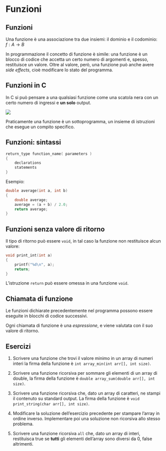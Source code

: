 # Funzioni

## Funzioni

Una funzione è una associazione tra due insiemi: il dominio e il codominio: $f: A \rightarrow B$

In programmazione il concetto di funzione è simile: una funzione è un blocco di codice che accetta un certo numero di argomenti e, spesso, restituisce un valore. Oltre al valore, però, una funzione può anche avere *side effects*, cioè modificare lo stato del programma.

## Funzioni in C

In C si può pensare a una qualsiasi funzione come una scatola nera con un certo numero di ingressi e **un solo** output.

![](./figures/black-box.png)

Praticamente una funzione è un sottoprogramma, un insieme di istruzioni che esegue un compito specifico.

## Funzioni: sintassi

```.c
return_type function_name( parameters )
{
    declarations
    statements
}
```

Esempio:

```.c
double average(int a, int b)
{
    double average;
    average = (a + b) / 2.0;
    return average;
}
```

## Funzioni senza valore di ritorno

Il tipo di ritorno può essere `void`, in tal caso la funzione non restituisce alcun valore:

```.c
void print_int(int a)
{
    printf("%d\n", a);
    return;
}
```

::: {.callout-note}
L'istruzione `return` può essere omessa in una funzione `void`.
:::

## Chiamata di funzione

Le funzioni dichiarate precedentemente nel programma possono essere eseguite in blocchi di codice successivi.

Ogni chiamata di funzione è una *espressione*, e viene valutata con il suo valore di ritorno.

## Esercizi {.smaller}

1. Scrivere una funzione che trovi il valore minimo in un array di numeri interi la firma della funzione è `int array_min(int arr[], int size)`.

2. Scrivere una funzione ricorsiva per sommare gli elementi di un array di double, la firma della funzione è `double array_sum(double arr[], int size)`.

3. Scrivere una funzione ricorsiva che, dato un array di caratteri, ne stampi il contenuto su standard output. La firma della funzione è `void print_string(char arr[], int size)`.

4. Modificare la soluzione dell'esercizio precedente per stampare l'array in ordine inverso. Implementare poi una soluzione non ricorsiva allo stesso problema.

5. Scrivere una funzione ricorsiva `all` che, dato un array di interi, restituisca true se **tutti** gli elementi dell'array sono diversi da 0, false altrimenti.
